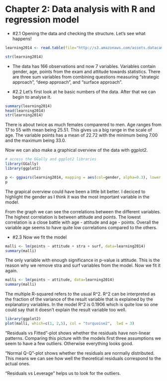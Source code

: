 # Chapter 2: Data analysis with R and regression model

- #2.1 Opening the data and checking the structure. Let's see what happens!

```r

learning2014 <- read.table(file="http://s3.amazonaws.com/assets.datacamp.com/production/course_2218/datasets/learning2014.txt", header=T, sep=",")

str(learning2014)

```
- The data has 166 observations and now 7 variables. Variables contain  gender, age, points from the exam and attitude towards statistics. There are three sum variables from combining questions measuring "strategic approach", "deep approach", and "surface approach".

- #2.2 Let's first look at he basic numbers of the data. After that we can begin to analyse it.

```r
summary(learning2014)
head(learning2014)
str(learning2014)

```
There is about twice as much females comparered to men. Age ranges from 17 to 55 with mean being 25.51. This gives us a big range in the scale of age. The variable points has a mean of 22.72 with the minimum being 7.00 and the maximum being 33.0.

Now we can also make a graphical overview of the data with ggplot2.

```r
# access the GGally and ggplot2 libraries
library(GGally)
library(ggplot2)

p <- ggpairs(learning2014, mapping = aes(col=gender, alpha=0.3), lower = list(combo = wrap("facethist", bins = 20)))
p
```

The grapical overview could have been a little bit better. I deciced to highlight the gender as I think it was the most important variable in the model. 

From the graph we can see the correlations between the different variables. The highest correlation is between attitude and points. The lowest correlation is a close battle with age - attitude and age - points. Overall the variable age seems to have quite low correlations compared to the others.

- #2.3 Now we fit the model
```r
malli <- lm(points ~ attitude + stra + surf, data=learning2014)
summary(malli)
```
The only variable with enough significance in p-value is attitude. This is the reason why we remove stra and surf variables from the model. Now we fit it again.


```r
malli <- lm(points ~ attitude, data=learning2014)
summary(malli)
```

The multiple R-squared refers to the usual R^2. R^2 can be interpreted as the fraction of the variance of the result variable that is explained by the explanatory variables.  In the model R^2 is 0.1906 which is quite low so one could say that it doesn't explain the result variable too well. 


```r
library(ggplot2)
plot(malli, which=c(1, 2,5), col = "turquoise2",  lwd = 3)
```

"Residuals vs Fitted"-plot shows whether the residuals have non-linear patterns. Comparing this picture with the models first three assumptions we seem to have a few outliers. Otherwise everything looks good.

"Normal Q-Q"-plot shows whether the residuals are normally distributed. This means we can see how well the theoretical residuals correspond to the actual ones.

"Residuals vs Leverage" helps us to look for the outliers.